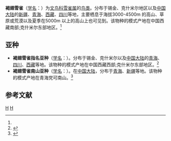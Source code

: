 {{Speciesbox 
| taxon = Montifringilla adamsi
| binomial_authority = (Adams, 1859)<ref name='id4075'>{{cite web| url =http://www.bioinfo.cn/db05/BjdwSpecies.php?action=view&id=4075| title =褐翅雪雀| work =《中国动物物种编目数据库》| publisher =中国科学院微生物研究所| author =中国科学院动物研究所| accessdate =2009-04-04| deadurl =yes| archiveurl =https://web.archive.org/web/20160305081606/http://www.bioinfo.cn/db05/BjdwSpecies.php?action=view&id=4075| archivedate =2016-03-05| df =}}</ref>
}}

'''褐翅雪雀'''（[[学名|学名]]：{{lang|la|''Montifringilla adamsi''}}）为[[文鸟科|文鸟科]][[雪雀属|雪雀属]]的[[鸟类|鸟类]]。分布于锡金、克什米尔地区以及[[中国大陆|中国大陆]]的[[新疆|新疆]]、[[青海|青海]]、[[西藏|西藏]]、[[四川|四川]]等地，主要栖息于海拔3000-4500m 的高山、草原或荒漠以及夏季在5000m 以上的高山上也可见到。该物种的模式产地在中国西藏南部;克什米尔东部地区。<ref name='id4075'/>

==亚种==
*'''褐翅雪雀指名亚种'''（[[学名|学名]]：{{lang|la|''Montifringilla adamsi adamsi''}}）。分布于锡金、克什米尔以及[[中国大陆|中国大陆]]的[[青海|青海]]、[[四川|四川]]、[[西藏|西藏]]等地。该物种的模式产地在中国西藏西部;克什米尔东部地区。<ref name='id4076'>{{cite web| url =http://www.bioinfo.cn/db05/BjdwSpecies.php?action=view&id=4076| title =褐翅雪雀指名亚种| work =《中国动物物种编目数据库》| publisher =中国科学院微生物研究所| author =中国科学院动物研究所| accessdate =2009-04-04| deadurl =yes| archiveurl =https://web.archive.org/web/20160305010044/http://www.bioinfo.cn/db05/BjdwSpecies.php?action=view&id=4076| archivedate =2016-03-05| df =}}</ref>
*'''褐翅雪雀南山亚种'''（[[学名|学名]]：{{lang|la|''Montifringilla adamsi xerophila''}}）。在[[中国大陆|中国大陆]]，分布于[[青海|青海]]、[[新疆|新疆]]等地。该物种的模式产地在青海党可南山。<ref name='id4077'>{{cite web| url =http://www.bioinfo.cn/db05/BjdwSpecies.php?action=view&id=4077| title =褐翅雪雀南山亚种| work =《中国动物物种编目数据库》| publisher =中国科学院微生物研究所| author =中国科学院动物研究所| accessdate =2009-04-04| deadurl =yes| archiveurl =https://web.archive.org/web/20131203122335/http://www.bioinfo.cn/db05/BjdwSpecies.php?action=view| archivedate =2013-12-03| df =}}</ref>

== 参考文献 ==
{{reflist}}
{{Passeridae}}
{{Taxonbar}}
[[Category:1859年描述的鸟类|H]]
[[Category:雪雀属|H]]